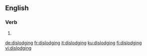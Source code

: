 ==English==

===Verb===
{{head|en|present participle}}

# {{present participle of|dislodge|lang=en|nocat=1}}

[[de:dislodging]]
[[fr:dislodging]]
[[it:dislodging]]
[[ku:dislodging]]
[[fi:dislodging]]
[[vi:dislodging]]